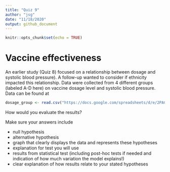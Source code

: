 ```yaml
---
title: "Quiz 9"
author: "jsg"
date: "11/18/2020"
output: github_document
---
```


```r
knitr::opts_chunk$set(echo = TRUE)
```


# Vaccine effectiveness

An earlier study (Quiz 8) focused on a relationship between dosage and systolic blood pressure).  A follow-up wanted to consider if ethnicity impacted this 
relationship.  Data were collected from 4 different groups (labeled A-D here) on 
vaccine dosage level and systolic blood pressure. Data can be found at

```r
dosage_group <- read.csv("https://docs.google.com/spreadsheets/d/e/2PACX-1vSXfNA4nl1SRK6BDxfJqo7izW254hxP8N4tjK9snXZngfgQFJ3aeKlg5EAAWPfrStv_61e3FKsAOjjx/pub?gid=73925069&single=true&output=csv", stringsAsFactors = T)
```

How would you evaluate the results?

Make sure your answers include

* null hypothesis
* alternative hypothesis
* graph that clearly displays the data and represents these hypotheses
* explanation for test you will use
* results from statistical test (including post-hoc tests if needed and indication
of how much variation the model explains!)
* clear explanation of how results relate to your stated hypotheses